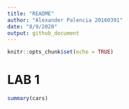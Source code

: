 ```yaml
---
title: "README"
author: "Alexander Palencia 20160391"
date: "8/9/2020"
output: github_document
---
```


```r
knitr::opts_chunk$set(echo = TRUE)
```

# LAB 1

```r
summary(cars)
```
